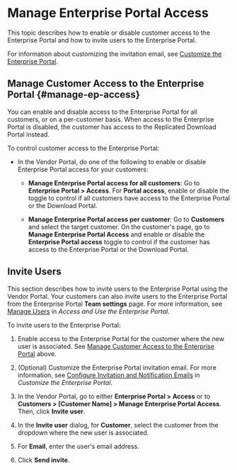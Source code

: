 # Manage Enterprise Portal Access

This topic describes how to enable or disable customer access to the Enterprise Portal and how to invite users to the Enterprise Portal.

For information about customizing the invitation email, see [Customize the Enterprise Portal](enterprise-portal-configure).

## Manage Customer Access to the Enterprise Portal {#manage-ep-access}

You can enable and disable access to the Enterprise Portal for all customers, or on a per-customer basis. When access to the Enterprise Portal is disabled, the customer has access to the Replicated Download Portal instead.

To control customer access to the Enterprise Portal:

* In the Vendor Portal, do one of the following to enable or disable Enterprise Portal access for your customers:
   
   * **Manage Enterprise Portal access for all customers**: Go to **Enterprise Portal > Access**. For **Portal access**, enable or disable the toggle to control if all customers have access to the Enterprise Portal or the Download Portal.
   
   * **Manage Enterprise Portal access per customer**: Go to **Customers** and select the target customer. On the customer's page, go to **Manage Enterprise Portal Access** and enable or disable the **Enterprise Portal access** toggle to control if the customer has access to the Enterprise Portal or the Download Portal.

## Invite Users

This section describes how to invite users to the Enterprise Portal using the Vendor Portal. Your customers can also invite users to the Enterprise Portal from the Enterprise Portal **Team settings** page. For more information, see [Manage Users](enterprise-portal-use#manage-users) in _Access and Use the Enterprise Portal_.

To invite users to the Enterprise Portal:

1. Enable access to the Enterprise Portal for the customer where the new user is associated. See [Manage Customer Access to the Enterprise Portal](#manage-ep-access) above.

1. (Optional) Customize the Enterprise Portal invitation email. For more information, see [Configure Invitation and Notification Emails](enterprise-portal-configure#configure-customer-emails) in _Customize the Enterprise Portal_.

1. In the Vendor Portal, go to either **Enterprise Portal > Access** or to **Customers > [Customer Name] > Manage Enterprise Portal Access**. Then, click **Invite user**.

1. In the **Invite user** dialog, for **Customer**, select the customer from the dropdown where the new user is associated.

1. For **Email**, enter the user's email address.

1. Click **Send invite**.
